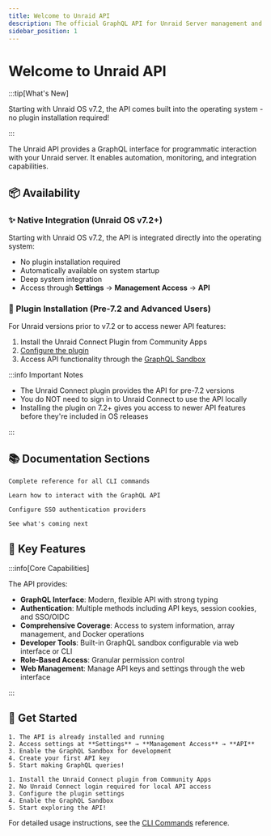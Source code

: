 ```yaml
---
title: Welcome to Unraid API
description: The official GraphQL API for Unraid Server management and automation
sidebar_position: 1
---
```


# Welcome to Unraid API

:::tip\[What's New]

Starting with Unraid OS v7.2, the API comes built into the operating system - no plugin installation required!

:::

The Unraid API provides a GraphQL interface for programmatic interaction with your Unraid server. It enables automation, monitoring, and integration capabilities.

## 📦 Availability

### ✨ Native Integration (Unraid OS v7.2+)

Starting with Unraid OS v7.2, the API is integrated directly into the operating system:

- No plugin installation required
- Automatically available on system startup
- Deep system integration
- Access through **Settings** → **Management Access** → **API**

### 🔌 Plugin Installation (Pre-7.2 and Advanced Users)

For Unraid versions prior to v7.2 or to access newer API features:

1. Install the Unraid Connect Plugin from Community Apps
2. [Configure the plugin](./how-to-use-the-api.mdx#enabling-the-graphql-sandbox)
3. Access API functionality through the [GraphQL Sandbox](./how-to-use-the-api.mdx)

:::info Important Notes

- The Unraid Connect plugin provides the API for pre-7.2 versions
- You do NOT need to sign in to Unraid Connect to use the API locally
- Installing the plugin on 7.2+ gives you access to newer API features before they're included in OS releases

:::

## 📚 Documentation Sections

<cards>
  <card title="CLI Commands" icon="terminal" href="./cli">

    Complete reference for all CLI commands

  </card>

  <card title="Using the API" icon="code" href="./how-to-use-the-api">

    Learn how to interact with the GraphQL API

  </card>

  <card title="OIDC Setup" icon="shield" href="./oidc-provider-setup">

    Configure SSO authentication providers

  </card>

  <card title="Upcoming Features" icon="rocket" href="./upcoming-features">

    See what's coming next

  </card>
</cards>

## 🌟 Key Features

:::info\[Core Capabilities]

The API provides:

- **GraphQL Interface**: Modern, flexible API with strong typing
- **Authentication**: Multiple methods including API keys, session cookies, and SSO/OIDC
- **Comprehensive Coverage**: Access to system information, array management, and Docker operations
- **Developer Tools**: Built-in GraphQL sandbox configurable via web interface or CLI
- **Role-Based Access**: Granular permission control
- **Web Management**: Manage API keys and settings through the web interface

:::

## 🚀 Get Started

<tabs>
  <tabItem value="v72" label="Unraid OS v7.2+" default>

    1. The API is already installed and running
    2. Access settings at **Settings** → **Management Access** → **API**
    3. Enable the GraphQL Sandbox for development
    4. Create your first API key
    5. Start making GraphQL queries!

  </tabItem>

  <tabItem value="older" label="Pre-7.2 Versions">

    1. Install the Unraid Connect plugin from Community Apps
    2. No Unraid Connect login required for local API access
    3. Configure the plugin settings
    4. Enable the GraphQL Sandbox
    5. Start exploring the API!

  </tabItem>
</tabs>

For detailed usage instructions, see the [CLI Commands](./cli) reference.
